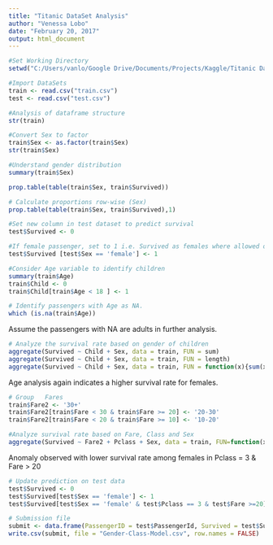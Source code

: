 ---
title: "Titanic DataSet Analysis"
author: "Venessa Lobo"
date: "February 20, 2017"
output: html_document
---

```{r}
#Set Working Directory
setwd("C:/Users/vanlo/Google Drive/Documents/Projects/Kaggle/Titanic DataSet")
```


```{r}
#Import DataSets
train <- read.csv("train.csv")
test <- read.csv("test.csv")
```

```{r}
#Analysis of dataframe structure
str(train)
```

```{r}
#Convert Sex to factor
train$Sex <- as.factor(train$Sex)
str(train$Sex)
```

```{r}
#Understand gender distribution
summary(train$Sex)

prop.table(table(train$Sex, train$Survived))

# Calculate proportions row-wise (Sex)
prop.table(table(train$Sex, train$Survived),1)

#Set new column in test dataset to predict survival
test$Survived <- 0 

#If female passenger, set to 1 i.e. Survived as females where allowed on life boats first
test$Survived [test$Sex == 'female'] <- 1
```

```{r}
#Consider Age variable to identify children
summary(train$Age)
train$Child <- 0
train$Child[train$Age < 18 ] <- 1
```

```{r}
# Identify passengers with Age as NA. 
which (is.na(train$Age))
```
Assume the passengers with NA are adults in further analysis.

```{r}
# Analyze the survival rate based on gender of children
aggregate(Survived ~ Child + Sex, data = train, FUN = sum)
aggregate(Survived ~ Child + Sex, data = train, FUN = length)
aggregate(Survived ~ Child + Sex, data = train, FUN = function(x){sum(x)/length(x)})
```
Age analysis again indicates a higher survival rate for females.

```{r}
# Group   Fares
train$Fare2 <- '30+'
train$Fare2[train$Fare < 30 & train$Fare >= 20] <- '20-30'
train$Fare2[train$Fare < 20 & train$Fare >= 10] <- '10-20'

#Analyze survival rate based on Fare, Class and Sex
aggregate(Survived ~ Fare2 + Pclass + Sex, data = train, FUN=function(x) sum(x)/length(x))
```
Anomaly observed with lower survival rate among females in Pclass = 3 & Fare > 20

```{r}
# Update prediction on test data
test$Survived <- 0
test$Survived[test$Sex == 'female'] <- 1
test$Survived[test$Sex == 'female' & test$Pclass == 3 & test$Fare >=20] <- 0

```


```{r}
# Submission file
submit <- data.frame(PassengerID = test$PassengerId, Survived = test$Survived)
write.csv(submit, file = "Gender-Class-Model.csv", row.names = FALSE)
```






